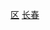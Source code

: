 {{Catnav|頁面分類|...|市辖区|吉林市辖区}}
{{Catnav|頁面分類|...|吉林县级行政区|长春区县市}}
{{Catnav|頁面分類|...|吉林地级市|长春|长春行政区划|长春区县市}}
[[Category:长春区县市|区]]
[[Category:吉林市辖区|长春]]
{{catmore|朝阳区 (长春市)|长春市朝阳区}}
